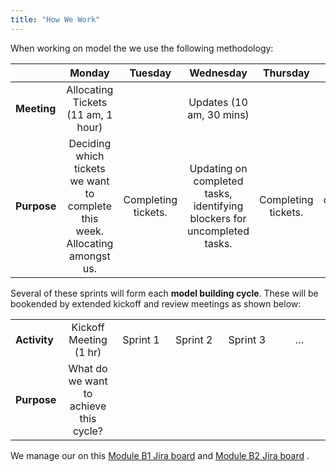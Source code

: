 ```yaml
---
title: "How We Work"
---
```


When working on model the we use the following methodology:

| | Monday | Tuesday | Wednesday | Thursday | Friday |
|---|:---:|:---:|:---:|:---:|:---:|
| **Meeting** | Allocating Tickets (11 am, 1 hour) | | Updates (10 am, 30 mins) | | Sprint Review (3:30 pm, 30 mins) |
| **Purpose** | Deciding which tickets we want to complete this week. Allocating amongst us. | Completing tickets. | Updating on completed tasks, identifying blockers for uncompleted tasks. | Completing tickets. | Confirming completed tasks, demonstrating working code and a look forward to next week. |

Several of these sprints will form each **model building cycle**. These will be bookended by extended kickoff and review meetings as shown below:

|||||||
|---|:---:|:---:|:---:|:---:|:---:|
| **Activity** | Kickoff Meeting (1 hr) | Sprint 1 | Sprint 2 | Sprint 3 | ... | Review Meeting (1 hr) |
| **Purpose** | What do we want to achieve this cycle? ||||| Did we achieve our goals? What lessons did we learn? Review our ticket backlog. |

We manage our on this [Module B1 Jira board](https://eaflood.atlassian.net/jira/software/projects/B1/boards/1483) and [Module B2 Jira board](https://eaflood.atlassian.net/jira/software/projects/B2/boards/1486) . 